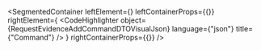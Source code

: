 
<SegmentedContainer
  leftElement={<RequestEvidenceAddCommandDTODesc />}
  leftContainerProps={{}}
  rightElement={
    <CodeHighlighter
      object={RequestEvidenceAddCommandDTOVisualJson}
      language={"json"}
      title={"Command"}
    />
  }
  rightContainerProps={{}}
/>
